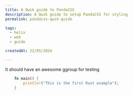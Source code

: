 ```yaml
---
title: A Qwik guide to PandaCSS
description: A Qwik guide to setup PandaCSS for styling
permalink: pandacss-qwik-guide

tags:
  - helix
  - web
  - guide

createdAt: 22/05/2024

---
```



<PostHeader title={title} description={description} tags={tags} />
<BlogPost>

It should have an awesome ggroup for testing

```rust
	fn main() {
		println!("This is the first Rust example");
	}	
```
</BlogPost>
